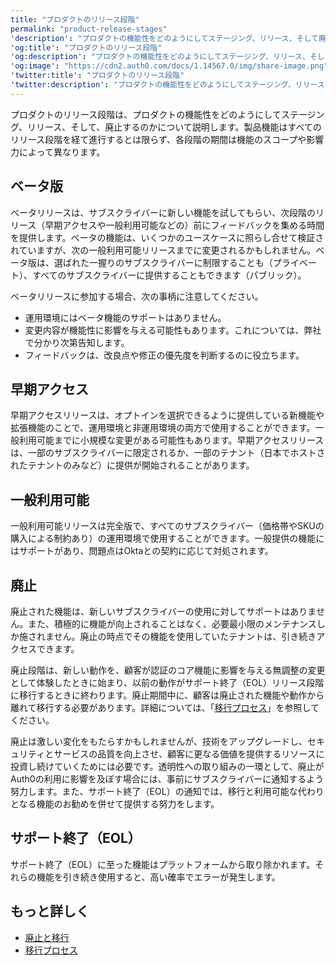 ---
title: "プロダクトのリリース段階"
permalink: "product-release-stages"
'description': "プロダクトの機能性をどのようにしてステージング、リリース、そして廃止するのかについて説明します。"
'og:title': "プロダクトのリリース段階"
'og:description': "プロダクトの機能性をどのようにしてステージング、リリース、そして廃止するのかについて説明します。"
'og:image': "https://cdn2.auth0.com/docs/1.14567.0/img/share-image.png"
'twitter:title': "プロダクトのリリース段階"
'twitter:description': "プロダクトの機能性をどのようにしてステージング、リリース、そして廃止するのかについて説明します。"
---

プロダクトのリリース段階は、プロダクトの機能性をどのようにしてステージング、リリース、そして、廃止するのかについて説明します。製品機能はすべてのリリース段階を経て進行するとは限らず、各段階の期間は機能のスコープや影響力によって異なります。

## ベータ版

ベータリリースは、サブスクライバーに新しい機能を試してもらい、次段階のリリース（早期アクセスや一般利用可能などの）前にフィードバックを集める時間を提供します。ベータの機能は、いくつかのユースケースに照らし合せて検証されていますが、次の一般利用可能リリースまでに変更されるかもしれません。ベータ版は、選ばれた一握りのサブスクライバーに制限することも（プライベート）、すべてのサブスクライバーに提供することもできます（パブリック）。

ベータリリースに参加する場合、次の事柄に注意してください。

* 運用環境にはベータ機能のサポートはありません。
* 変更内容が機能性に影響を与える可能性もあります。これについては、弊社で分かり次第告知します。
* フィードバックは、改良点や修正の優先度を判断するのに役立ちます。

## 早期アクセス

早期アクセスリリースは、オプトインを選択できるように提供している新機能や拡張機能のことで、運用環境と非運用環境の両方で使用することができます。一般利用可能までに小規模な変更がある可能性もあります。早期アクセスリリースは、一部のサブスクライバーに限定されるか、一部のテナント（日本でホストされたテナントのみなど）に提供が開始されることがあります。

## 一般利用可能

一般利用可能リリースは完全版で、すべてのサブスクライバー（価格帯やSKUの購入による制約あり）の運用環境で使用することができます。一般提供の機能にはサポートがあり、問題点はOktaとの契約に応じて対処されます。

## 廃止

廃止された機能は、新しいサブスクライバーの使用に対してサポートはありません。また、積極的に機能が向上されることはなく、必要最小限のメンテナンスしか施されません。廃止の時点でその機能を使用していたテナントは、引き続きアクセスできます。

廃止段階は、新しい動作を、顧客が認証のコア機能に影響を与える無調整の変更として体験したときに始まり、以前の動作がサポート終了（EOL）リリース段階に移行するときに終わります。廃止期間中に、顧客は廃止された機能や動作から離れて移行する必要があります。詳細については、「[移行プロセス](/ja-jp/troubleshoot/product-lifecycle/migration-process)」を参照してください。

廃止は激しい変化をもたらすかもしれませんが、技術をアップグレードし、セキュリティとサービスの品質を向上させ、顧客に更なる価値を提供するリソースに投資し続けていくためには必要です。透明性への取り組みの一環として、廃止がAuth0の利用に影響を及ぼす場合には、事前にサブスクライバーに通知するよう努力します。また、サポート終了（EOL）の通知では、移行と利用可能な代わりとなる機能のお勧めを併せて提供する努力をします。

## サポート終了（EOL）

サポート終了（EOL）に至った機能はプラットフォームから取り除かれます。それらの機能を引き続き使用すると、高い確率でエラーが発生します。

## もっと詳しく

* [廃止と移行](/ja-jp/troubleshoot/product-lifecycle/deprecations-and-migrations)
* [移行プロセス](/ja-jp/troubleshoot/product-lifecycle/migration-process)